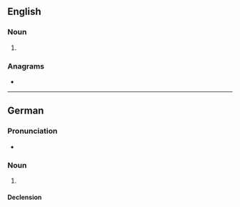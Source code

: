 {{also|ağb}}
==English==

===Noun===
{{en-noun|?}}

# {{lb|en|astronomy}} {{initialism of|en|asymptotic giant branch}}

===Anagrams===
* {{anagrams|en|a=abg|-gab-|ABG|BGA|GAB|GBA|Gab|bag|gab|gab-}}

----

==German==

===Pronunciation===
* {{audio|de|De-AGB.ogg|Audio}}

===Noun===
{{de-noun|fp}}

# {{lb|de|business}} {{initialism of|de|Allgemeine Geschäftsbedingungen}}
#: {{syn|de|AGBs<g:p>}}

====Declension====
{{de-ndecl|fp}}